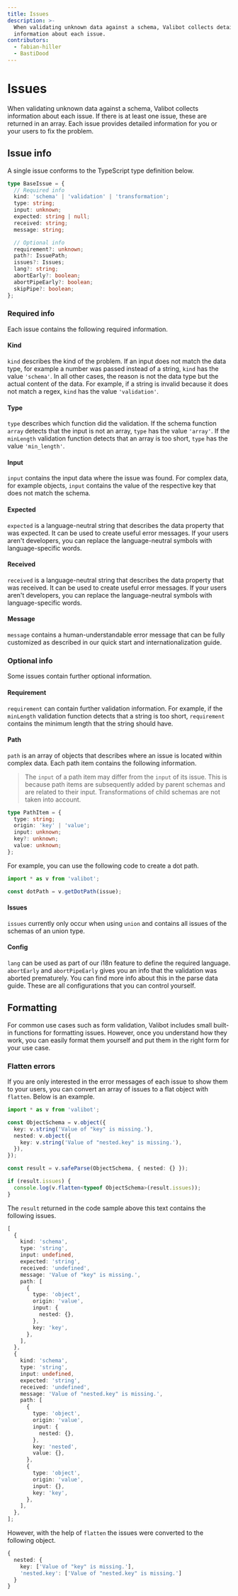 ```yaml
---
title: Issues
description: >-
  When validating unknown data against a schema, Valibot collects detailed
  information about each issue.
contributors:
  - fabian-hiller
  - BastiDood
---
```



# Issues

When validating unknown data against a schema, Valibot collects information about each issue. If there is at least one issue, these are returned in an array. Each issue provides detailed information for you or your users to fix the problem.

## Issue info

A single issue conforms to the TypeScript type definition below.

```ts
type BaseIssue = {
  // Required info
  kind: 'schema' | 'validation' | 'transformation';
  type: string;
  input: unknown;
  expected: string | null;
  received: string;
  message: string;

  // Optional info
  requirement?: unknown;
  path?: IssuePath;
  issues?: Issues;
  lang?: string;
  abortEarly?: boolean;
  abortPipeEarly?: boolean;
  skipPipe?: boolean;
};
```

### Required info

Each issue contains the following required information.

#### Kind

`kind` describes the kind of the problem. If an input does not match the data type, for example a number was passed instead of a string, `kind` has the value `'schema'`. In all other cases, the reason is not the data type but the actual content of the data. For example, if a string is invalid because it does not match a regex, `kind` has the value `'validation'`.

#### Type

`type` describes which function did the validation. If the schema function <Link href="/api/array/">`array`</Link> detects that the input is not an array, `type` has the value `'array'`. If the <Link href="/api/minLength/">`minLength`</Link> validation function detects that an array is too short, `type` has the value `'min_length'`.

#### Input

`input` contains the input data where the issue was found. For complex data, for example objects, `input` contains the value of the respective key that does not match the schema.

#### Expected

`expected` is a language-neutral string that describes the data property that was expected. It can be used to create useful error messages. If your users aren't developers, you can replace the language-neutral symbols with language-specific words.

#### Received

`received` is a language-neutral string that describes the data property that was received. It can be used to create useful error messages. If your users aren't developers, you can replace the language-neutral symbols with language-specific words.

#### Message

`message` contains a human-understandable error message that can be fully customized as described in our <Link href="/guides/quick-start/#error-messages">quick start</Link> and <Link href="/guides/internationalization/">internationalization</Link> guide.

### Optional info

Some issues contain further optional information.

#### Requirement

`requirement` can contain further validation information. For example, if the <Link href="/api/minLength/">`minLength`</Link> validation function detects that a string is too short, `requirement` contains the minimum length that the string should have.

#### Path

`path` is an array of objects that describes where an issue is located within complex data. Each path item contains the following information.

> The `input` of a path item may differ from the `input` of its issue. This is because path items are subsequently added by parent schemas and are related to their input. Transformations of child schemas are not taken into account.

```ts
type PathItem = {
  type: string;
  origin: 'key' | 'value';
  input: unknown;
  key?: unknown;
  value: unknown;
};
```

For example, you can use the following code to create a dot path.

```ts
import * as v from 'valibot';

const dotPath = v.getDotPath(issue);
```

#### Issues

`issues` currently only occur when using <Link href="/api/union/">`union`</Link> and contains all issues of the schemas of an union type.

#### Config

`lang` can be used as part of our <Link href="/guides/internationalization/">i18n feature</Link> to define the required language. `abortEarly` and `abortPipeEarly` gives you an info that the validation was aborted prematurely. You can find more info about this in the <Link href="/guides/parse-data/#configuration">parse data</Link> guide. These are all configurations that you can control yourself.

## Formatting

For common use cases such as form validation, Valibot includes small built-in functions for formatting issues. However, once you understand how they work, you can easily format them yourself and put them in the right form for your use case.

### Flatten errors

If you are only interested in the error messages of each issue to show them to your users, you can convert an array of issues to a flat object with <Link href="/api/flatten/">`flatten`</Link>. Below is an example.

```ts
import * as v from 'valibot';

const ObjectSchema = v.object({
  key: v.string('Value of "key" is missing.'),
  nested: v.object({
    key: v.string('Value of "nested.key" is missing.'),
  }),
});

const result = v.safeParse(ObjectSchema, { nested: {} });

if (result.issues) {
  console.log(v.flatten<typeof ObjectSchema>(result.issues));
}
```

The `result` returned in the code sample above this text contains the following issues.

```ts
[
  {
    kind: 'schema',
    type: 'string',
    input: undefined,
    expected: 'string',
    received: 'undefined',
    message: 'Value of "key" is missing.',
    path: [
      {
        type: 'object',
        origin: 'value',
        input: {
          nested: {},
        },
        key: 'key',
      },
    ],
  },
  {
    kind: 'schema',
    type: 'string',
    input: undefined,
    expected: 'string',
    received: 'undefined',
    message: 'Value of "nested.key" is missing.',
    path: [
      {
        type: 'object',
        origin: 'value',
        input: {
          nested: {},
        },
        key: 'nested',
        value: {},
      },
      {
        type: 'object',
        origin: 'value',
        input: {},
        key: 'key',
      },
    ],
  },
];
```

However, with the help of <Link href="/api/flatten/">`flatten`</Link> the issues were converted to the following object.

```ts
{
  nested: {
    key: ['Value of "key" is missing.'],
    'nested.key': ['Value of "nested.key" is missing.']
  }
}
```
